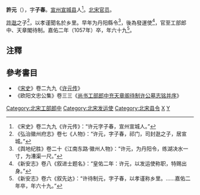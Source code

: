 '''許元'''（{{bd|989年||1057年|catIdx=Xu}}），字'''子春'''。[[宣州_(隋朝)|宣州]][[宣城县_(隋朝)|宣城县]]人<ref>《宋史》卷二九九《许元传》：“许元字子春，宣州宣城人。”</ref>。[[北宋|北宋]][[官员|官员]]。

[[許逖|許逖]]之子<ref>《弘治徽州府志》卷七《人物》：“许元，字子春，祁门，司封逖之子，居宣城。”</ref>，以孝谨聞名於乡里。早年为丹阳縣令<ref>《舆地纪胜》卷二十《江南东路·徽州人物》：“许元，为丹阳令，练湖决水一寸，为漕渠一尺。”</ref>，後為發運使<ref>《新安志》卷八《叙进士题名》：“皇佑二年：许元，以发运使称职，特赐出身。”</ref>，官至工部郎中、天章閣待制。嘉佑二年（1057年）卒，年六十九<ref>《新安志》卷六《叙先达》：“许待制元，字子春，以孝谨称乡里。……嘉佑二年卒，年六十九。”</ref>。

==注釋==
{{reflist|2}}

==參考書目==
*《[[宋史|宋史]]》卷二九九《[[s:宋史/卷299#宋史/卷299|许元传]]》
*《欧阳文忠公集》卷三三《[[s:尚書工部郎中充天章閣待制許公墓誌銘|尚书工部郎中充天章阁待制许公墓志铭并序]]》

[[Category:北宋工部郎中|Category:北宋工部郎中]]
[[Category:北宋发运使|Category:北宋发运使]]
[[Category:北宋县令|Category:北宋县令]]
[[Category:宣城人|X]]
[[Category:許姓|Y]]
{{宋朝人物小作品}}